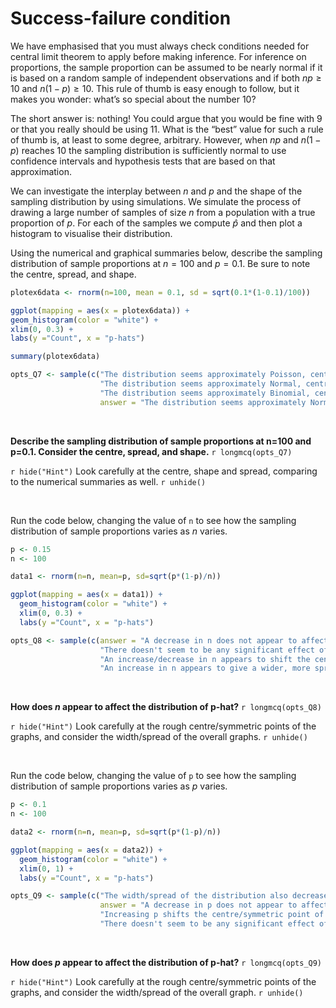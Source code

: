 # Success-failure condition {-}

We have emphasised that you must always check conditions needed for central limit theorem to apply before making inference. For inference on proportions, the sample proportion can be assumed to be nearly normal if it is based on a random sample of independent observations and if both $np \geq 10$ and $n(1 - p) \geq 10$. This rule of
thumb is easy enough to follow, but it makes you wonder: what's so special about the number 10?

The short answer is: nothing! You could argue that you would be fine with 9 or that you really should be using 11. What is the "best" value for such a rule of thumb is, at least to some degree, arbitrary. However, when $np$ and $n(1-p)$ reaches 10 the sampling distribution is sufficiently normal to use confidence intervals and hypothesis tests that are based on that approximation.

We can investigate the interplay between $n$ and $p$ and the shape of the sampling distribution by using simulations. We simulate the process of drawing a large number of samples of size $n$ from a population with a true  proportion of $p$. For each of the samples we compute $\hat{p}$ and then plot a histogram to visualise their distribution.

Using the numerical and graphical summaries below, describe the sampling distribution of sample proportions at $n=100$ and $p=0.1$. Be sure to note the centre, spread, and shape.

```r

plotex6data <- rnorm(n=100, mean = 0.1, sd = sqrt(0.1*(1-0.1)/100))

ggplot(mapping = aes(x = plotex6data)) +
geom_histogram(color = "white") +
xlim(0, 0.3) +
labs(y ="Count", x = "p-hats")
```

```r
summary(plotex6data)
```

```r
opts_Q7 <- sample(c("The distribution seems approximately Poisson, centred around the mean (approximately equal to p) and a relatively large spread/standard deviation since n=100 isn’t particularly large.",
                    "The distribution seems approximately Normal, centred around n=100 and a relatively large spread/standard deviation since n=100 isn’t particularly large.",
                    "The distribution seems approximately Binomial, centred around the median and a tiny spread/standard deviation since n=100 is huge.",
                    answer = "The distribution seems approximately Normal, centred around the mean (approximately equal to p) and a relatively large spread/standard deviation since n=100 isn’t particularly large."))
```

<br>

**Describe the sampling distribution of sample proportions at n=100 and p=0.1. Consider the centre, spread, and shape.**
`r longmcq(opts_Q7)`

`r hide("Hint")`
Look carefully at the centre, shape and spread, comparing to the numerical summaries as well.
`r unhide()`

<br>

Run the code below, changing the value of `n` to see how the sampling distribution of sample proportions varies as $n$ varies.

```r
p <- 0.15
n <- 100

data1 <- rnorm(n=n, mean=p, sd=sqrt(p*(1-p)/n))

ggplot(mapping = aes(x = data1)) +
  geom_histogram(color = "white") +
  xlim(0, 0.3) +
  labs(y ="Count", x = "p-hats")
```

```r
opts_Q8 <- sample(c(answer = "A decrease in n does not appear to affect the centre/symmetric point of the graph, however it does result in a much wider/more spread out distribution.",
                    "There doesn't seem to be any significant effect of n on p-hat.",
                    "An increase/decrease in n appears to shift the centre point of the distribution left/right.",
                    "An increase in n appears to give a wider, more spread out distribution of p-hat."))
```

<br>

**How does $n$ appear to affect the distribution of p-hat?**
`r longmcq(opts_Q8)`

`r hide("Hint")`
Look carefully at the rough centre/symmetric points of the graphs, and consider the width/spread of the overall graphs.
`r unhide()`

<br>

Run the code below, changing the value of `p` to see how the sampling distribution of sample proportions varies as $p$ varies.

```r
p <- 0.1
n <- 100

data2 <- rnorm(n=n, mean=p, sd=sqrt(p*(1-p)/n))

ggplot(mapping = aes(x = data2)) +
  geom_histogram(color = "white") +
  xlim(0, 1) +
  labs(y ="Count", x = "p-hats")
```

```r
opts_Q9 <- sample(c("The width/spread of the distribution also decreases as p decreases.",
                    answer = "A decrease in p does not appear to affect the width, however the centre/symmetric point shifts.",
                    "Increasing p shifts the centre/symmetric point of the distribution to the left.",
                    "There doesn't seem to be any significant effect of p on p-hat."))
```

<br>

**How does $p$ appear to affect the distribution of p-hat?**
`r longmcq(opts_Q9)`

`r hide("Hint")`
Look carefully at the rough centre/symmetric points of the graphs, and consider the width/spread of the overall graph.
`r unhide()`

<br>

